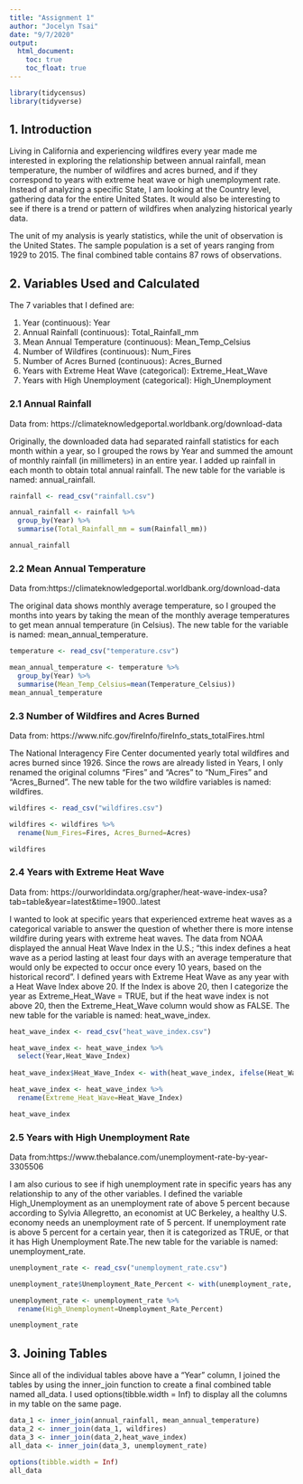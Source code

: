 ```yaml
---
title: "Assignment 1"
author: "Jocelyn Tsai"
date: "9/7/2020"
output: 
  html_document:
    toc: true
    toc_float: true 
---
```


```r
library(tidycensus)
library(tidyverse)
```

## 1. Introduction

Living in California and experiencing wildfires every year made me interested in exploring the relationship between annual rainfall, mean temperature, the number of wildfires and acres burned, and if they correspond to years with extreme heat wave or high unemployment rate. Instead of analyzing a specific State, I am looking at the Country level, gathering data for the entire United States. It would also be interesting to see if there is a trend or pattern of wildfires when analyzing historical yearly data. 

The unit of my analysis is yearly statistics, while the unit of observation is the United States. The sample population is a set of years ranging from 1929 to 2015. The final combined table contains 87 rows of observations.


## 2. Variables Used and Calculated

The 7 variables that I defined are:

  1. Year (continuous): Year 
  2. Annual Rainfall (continuous): Total_Rainfall_mm
  3. Mean Annual Temperature (continuous): Mean_Temp_Celsius
  4. Number of Wildfires (continuous): Num_Fires
  5. Number of Acres Burned (continuous): Acres_Burned
  6. Years with Extreme Heat Wave (categorical): Extreme_Heat_Wave
  7. Years with High Unemployment (categorical): High_Unemployment


### 2.1 Annual Rainfall 

Data from: https://climateknowledgeportal.worldbank.org/download-data

Originally, the downloaded data had separated rainfall statistics for each month within a year, so I grouped the rows by Year and summed the amount of monthly rainfall (in millimeters) in an entire year. I added up rainfall in each month to obtain total annual rainfall. The new table for the variable is named: annual_rainfall. 

```r
rainfall <- read_csv("rainfall.csv")

annual_rainfall <- rainfall %>% 
  group_by(Year) %>% 
  summarise(Total_Rainfall_mm = sum(Rainfall_mm))

annual_rainfall
```
### 2.2 Mean Annual Temperature

Data from:https://climateknowledgeportal.worldbank.org/download-data

The original data shows monthly average temperature, so I grouped the months into years by taking the mean of the monthly average temperatures to get mean annual temperature (in Celsius). The new table for the variable is named: mean_annual_temperature. 


```r
temperature <- read_csv("temperature.csv")

mean_annual_temperature <- temperature %>%
  group_by(Year) %>%
  summarise(Mean_Temp_Celsius=mean(Temperature_Celsius))
mean_annual_temperature
```

### 2.3 Number of Wildfires and Acres Burned 

Data from: https://www.nifc.gov/fireInfo/fireInfo_stats_totalFires.html

The National Interagency Fire Center documented yearly total wildfires and acres burned since 1926. Since the rows are already listed in Years, I only renamed the original columns "Fires" and "Acres" to "Num_Fires" and "Acres_Burned". The new table for the two wildfire variables is named: wildfires. 

```r
wildfires <- read_csv("wildfires.csv")

wildfires <- wildfires %>%
  rename(Num_Fires=Fires, Acres_Burned=Acres)

wildfires
```

### 2.4 Years with Extreme Heat Wave

Data from: https://ourworldindata.org/grapher/heat-wave-index-usa?tab=table&year=latest&time=1900..latest

I wanted to look at specific years that experienced extreme heat waves as a categorical variable to answer the question of whether there is more intense wildfire during years with extreme heat waves. The data from NOAA displayed the annual Heat Wave Index in the U.S.; "this index defines a heat wave as a period lasting at least four days with an average temperature that would only be expected to occur once every 10 years, based on the historical record". I defined years with Extreme Heat Wave as any year with a Heat Wave Index above 20. If the Index is above 20, then I categorize the year as Extreme_Heat_Wave = TRUE, but if the heat wave index is not above 20, then the Extreme_Heat_Wave column would show as FALSE. The new table for the variable is named: heat_wave_index.

```r
heat_wave_index <- read_csv("heat_wave_index.csv")

heat_wave_index <- heat_wave_index %>%
  select(Year,Heat_Wave_Index)
  
heat_wave_index$Heat_Wave_Index <- with(heat_wave_index, ifelse(Heat_Wave_Index > 20, TRUE, FALSE))

heat_wave_index <- heat_wave_index %>%
  rename(Extreme_Heat_Wave=Heat_Wave_Index)

heat_wave_index
```

### 2.5 Years with High Unemployment Rate 

Data from:https://www.thebalance.com/unemployment-rate-by-year-3305506

I am also curious to see if high unemployment rate in specific years has any relationship to any of the other variables. I defined the variable High_Unemployment as an unemployment rate of above 5 percent because according to Sylvia Allegretto, an economist at UC Berkeley, a healthy U.S. economy needs an unemployment rate of 5 percent. If unemployment rate is above 5 percent for a certain year, then it is categorized as TRUE, or that it has High Unemployment Rate.The new table for the variable is named: unemployment_rate.

```r
unemployment_rate <- read_csv("unemployment_rate.csv")

unemployment_rate$Unemployment_Rate_Percent <- with(unemployment_rate, ifelse(Unemployment_Rate_Percent>5, TRUE, FALSE))

unemployment_rate <- unemployment_rate %>%
  rename(High_Unemployment=Unemployment_Rate_Percent)

unemployment_rate
```

## 3. Joining Tables

Since all of the individual tables above have a "Year" column, I joined the tables by using the inner_join function to create a final combined table named all_data. I used options(tibble.width = Inf) to display all the columns in my table on the same page. 

```r
data_1 <- inner_join(annual_rainfall, mean_annual_temperature)
data_2 <- inner_join(data_1, wildfires)
data_3 <- inner_join(data_2,heat_wave_index)
all_data <- inner_join(data_3, unemployment_rate)

options(tibble.width = Inf)
all_data 
```




  


